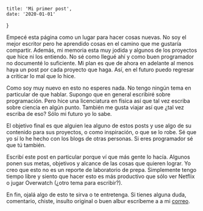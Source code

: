 	title: 'Mi primer post',
	date: '2020-01-01'
}

Empecé esta página como un lugar para hacer cosas nuevas. No soy el mejor escritor pero he aprendido cosas en el camino que me gustaría compartir. Además, mi memoria esta muy jodida y algunos de los proyectos que hice ni los entiendo. No sé como llegué ahí y como buen programador no documenté lo suficiente. Mi plan es que de ahora en adelante al menos haya un post por cada proyecto que haga. Así, en el futuro puedo regresar a criticar lo mal que lo hice.

Como soy muy nuevo en esto no esperes nada. No tengo ningún tema en particular de que hablar. Supongo que en general escribiré sobre programación. Pero hice una licenciatura en física así que tal vez escriba sobre ciencia en algún punto. También me gusta viajar así que ¿tal vez escriba de eso? Sólo mi futuro yo lo sabe.

El objetivo final es que alguien lea alguno de estos posts y use algo de su contenido para sus proyectos, o como inspiración, o que se lo robe. Sé que yo sí lo he hecho con los blogs de otras personas. Si eres programador sé que tú también.

Escribí este post en particular porque ví que más gente lo hacía. Algunos ponen sus metas, objetivos y alcance de las cosas que quieren lograr. Yo creo que esto no es un reporte de laboratorio de prepa. Simplemente tengo tiempo libre y siento que hacer esto es más productivo que sólo ver Netflix o jugar Overwatch (¿otro tema para escribir?).

En fin, ojalá algo de esto te sirva o te entretenga. Si tienes alguna duda, comentario, chiste, insulto original o buen albur escríbeme a a mi [correo](mailto:dariozubi@gmail.com).